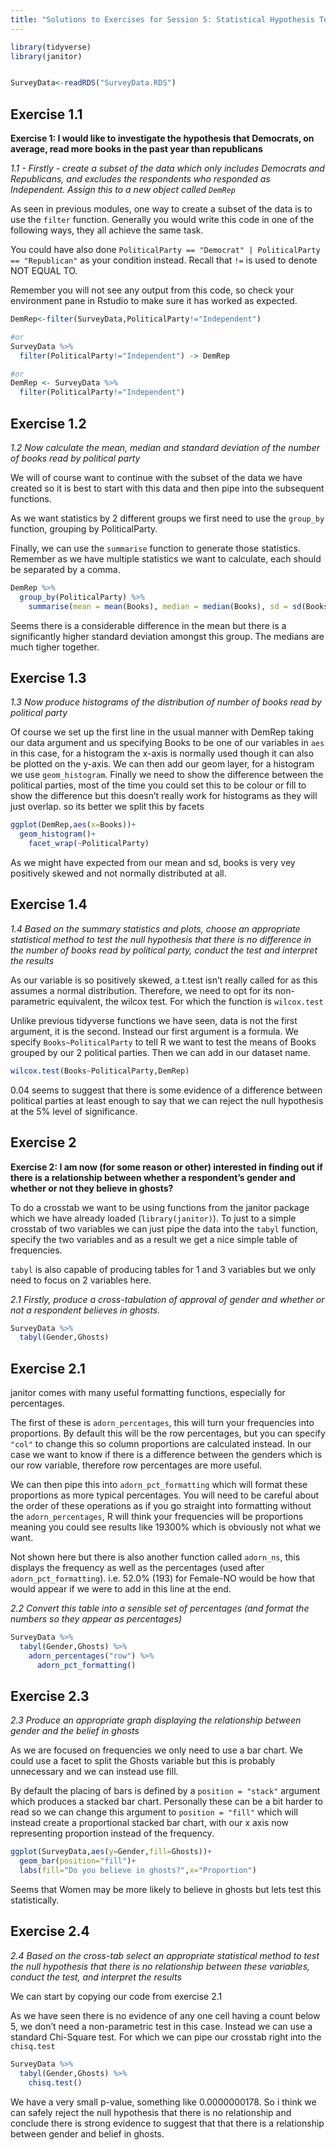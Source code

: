 ```yaml
---
title: "Solutions to Exercises for Session 5: Statistical Hypothesis Tests"
---
```


```r
library(tidyverse)
library(janitor)


SurveyData<-readRDS("SurveyData.RDS")


```

## Exercise 1.1

**Exercise 1: I would like to investigate the hypothesis that Democrats, on average, read more books in the past year than republicans**

*1.1 - Firstly - create a subset of the data which only includes Democrats and Republicans, and excludes the respondents who responded as Independent. Assign this to a new object called `DemRep`*

As seen in previous modules, one way to create a subset of the data is to use the `filter` function. Generally you would write this code in one of the following ways, they all achieve the same task.

You could have also done `PoliticalParty == "Democrat" | PoliticalParty == "Republican"` as your condition instead. Recall that `!=` is used to denote NOT EQUAL TO.

Remember you will not see any output from this code, so check your environment pane in Rstudio to make sure it has worked as expected.

```r
DemRep<-filter(SurveyData,PoliticalParty!="Independent")

#or
SurveyData %>%
  filter(PoliticalParty!="Independent") -> DemRep

#or
DemRep <- SurveyData %>%
  filter(PoliticalParty!="Independent")

```

## Exercise 1.2

*1.2 Now calculate the mean, median and standard deviation of the number of books read by political party*

We will of course want to continue with the subset of the data we have created so it is best to start with this data and then pipe into the subsequent functions.

As we want statistics by 2 different groups we first need to use the `group_by` function, grouping by PoliticalParty.

Finally, we can use the `summarise` function to generate those statistics. Remember as we have multiple statistics we want to calculate, each should be separated by a comma.

```r
DemRep %>%
  group_by(PoliticalParty) %>%
    summarise(mean = mean(Books), median = median(Books), sd = sd(Books))

```

Seems there is a considerable difference in the mean but there is a significantly higher standard deviation amongst this group. The medians are much tigher together.

## Exercise 1.3

*1.3 Now produce histograms of the distribution of number of books read by political party*

Of course we set up the first line in the usual manner with DemRep taking our data argument and us specifying Books to be one of our variables in `aes` in this case, for a histogram the x-axis is normally used though it can also be plotted on the y-axis. We can then add our geom layer, for a histogram we use `geom_histogram`. Finally we need to show the difference between the political parties, most of the time you could set this to be colour or fill to show the difference but this doesn't really work for histograms as they will just overlap. so its better we split this by facets

```r
ggplot(DemRep,aes(x=Books))+
  geom_histogram()+
    facet_wrap(~PoliticalParty)
```
As we might have expected from our mean and sd, books is very vey positively skewed and not normally distributed at all.

## Exercise 1.4

*1.4 Based on the summary statistics and plots, choose an appropriate statistical method to test the null hypothesis that there is no difference in the number of books read by political party, conduct the test and interpret the results*

As our variable is so positively skewed, a t.test isn't really called for as this assumes a normal distribution. Therefore, we need to opt for its non-parametric equivalent, the wilcox test. For which the function is `wilcox.test`

Unlike previous tidyverse functions we have seen, data is not the first argument, it is the second. Instead our first argument is a formula. We specify `Books~PoliticalParty` to tell R we want to test the means of Books grouped by our 2 political parties. Then we can add in our dataset name.

```r
wilcox.test(Books~PoliticalParty,DemRep)
```

0.04 seems to suggest that there is some evidence of a difference between political parties at least enough to say that we can reject the null hypothesis at the 5% level of significance.

## Exercise 2

**Exercise 2: I am now (for some reason or other) interested in finding out if there is a relationship between whether a respondent's gender and whether or not they believe in ghosts?**

To do a crosstab we want to be using functions from the janitor package which we have already loaded (`library(janitor)`). To just to a simple crosstab of two variables we can just pipe the data into the `tabyl` function, specify the two variables and as a result we get a nice simple table of frequencies.

`tabyl` is also capable of producing tables for 1 and 3 variables but we only need to focus on 2 variables here.

*2.1 Firstly, produce a cross-tabulation of approval of gender and whether or not a respondent believes in ghosts.*
```r
SurveyData %>%
  tabyl(Gender,Ghosts)

```

## Exercise 2.1

janitor comes with many useful formatting functions, especially for percentages. 

The first of these is `adorn_percentages`, this will turn your frequencies into proportions. By default this will be the row percentages, but you can specify `"col"` to change this so column proportions are calculated instead. In our case we want to know if there is a difference between the genders which is our row variable, therefore row percentages are more useful.

We can then pipe this into `adorn_pct_formatting` which will format these proportions as more typical percentages. You will need to be careful about the order of these operations as if you go straight into formatting without the `adorn_percentages`, R will think your frequencies will be proportions meaning you could see results like 19300% which is obviously not what we want.

Not shown here but there is also another function called `adorn_ns`, this displays the frequency as well as the percentages (used after `adorn_pct_formatting`). i.e. 52.0% (193) for Female-NO would be how that would appear if we were to add in this line at the end.

*2.2 Convert this table into a sensible set of percentages (and format the numbers so they appear as percentages)*
```r
SurveyData %>%
  tabyl(Gender,Ghosts) %>%
    adorn_percentages("row") %>%
      adorn_pct_formatting()

```

## Exercise 2.3

*2.3 Produce an appropriate graph displaying the relationship between gender and the belief in ghosts*

As we are focused on frequencies we only need to use a bar chart. We could use a facet to split the Ghosts variable but this is probably unnecessary and we can instead use fill.

By default the placing of bars is defined by a `position = "stack"` argument which produces a stacked bar chart. Personally these can be a bit harder to read so we can change this argument to `position = "fill"` which will instead create a proportional stacked bar chart, with our x axis now representing proportion instead of the frequency.

```r
ggplot(SurveyData,aes(y=Gender,fill=Ghosts))+
  geom_bar(position="fill")+
  labs(fill="Do you believe in ghosts?",x="Proportion")
```

Seems that Women may be more likely to believe in ghosts but lets test this statistically.

## Exercise 2.4

*2.4 Based on the cross-tab select an appropriate statistical method to test the null hypothesis that there is no relationship between these variables, conduct the test, and interpret the results*

We can start by copying our code from exercise 2.1

As we have seen there is no evidence of any one cell having a count below 5, we don't need a non-parametric test in this case. Instead we can use a standard Chi-Square test. For which we can pipe our crosstab right into the `chisq.test`

```r
SurveyData %>%
  tabyl(Gender,Ghosts) %>%
    chisq.test()
```

We have a very small p-value, something like 0.0000000178. So i think we can safely reject the null hypothesis that there is no relationship and conclude there is strong evidence to suggest that that there is a relationship between gender and belief in ghosts.